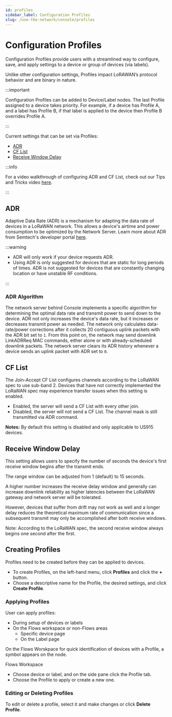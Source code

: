 ```yaml
---
id: profiles
sidebar_label: Configuration Profiles
slug: /use-the-network/console/profiles
---
```


# Configuration Profiles


Configuration Profiles provide users with a streamlined way to configure, save, and apply settings
to a device or group of devices (via labels).

Unlike other configuration settings, Profiles impact LoRAWAN’s protocol behavior and are binary in
nature.

:::important

Configuration Profiles can be added to Device/Label nodes. The last Profile assigned to a device
takes priority. For example, if a device has Profile A, and a label has Profile B, if that label is
applied to the device then Profile B overrides Profile A.

:::

Current settings that can be set via Profiles:

- [ADR](#adr)
- [CF List](#cf-list)
- [Receive Window Delay](#receive-window-delay)

:::info

For a video walkthrough of configuring ADR and CF List, check out our Tips and Tricks video
[here](https://youtu.be/xv8aM1oNIEs).

:::

## ADR

Adaptive Data Rate (ADR) is a mechanism for adapting the data rate of devices in a LoRaWAN network.
This allows a device's airtime and power consumption to be optimized by the Network Server. Learn
more about ADR from Semtech's developer portal
[here](https://lora-developers.semtech.com/library/tech-papers-and-guides/understanding-adr/).

:::warning

- ADR will only work if your device requests ADR.
- Using ADR is only suggested for devices that are static for long periods of times. ADR is not
  suggested for devices that are constantly changing location or have unstable RF conditions.

:::

### ADR Algorithm

The network server behind Console implements a specific algorithm for determining the optimal data
rate and transmit power to send down to the device. ADR not only increases the device's data rate,
but it increases or decreases transmit power as needed. The network only calculates data-rate/power
corrections after it collects 20 contiguous uplink packets with the ADR bit set to `1`. From this
point on, the network may send downlink LinkADRReq MAC commands, either alone or with
already-scheduled downlink packets. The network server clears its ADR history whenever a device
sends an uplink packet with ADR set to `0`.

## CF List

The Join-Accept CF List configures channels according to the LoRaWAN spec to use sub-band 2. Devices
that have not correctly implemented the LoRaWAN spec may experience transfer issues when this
setting is enabled.

- Enabled, the server will send a CF List with every other join.
- Disabled, the server will not send a CF List. The channel mask is still transmitted via ADR
  command.

**Notes:** By default this setting is disabled and only applicable to US915 devices.

## Receive Window Delay

This setting allows users to specify the number of seconds the device's first receive window begins
after the transmit ends.

The range window can be adjusted from 1 (default) to 15 seconds.

A higher number increases the receive delay window and generally can increase downlink reliability
as higher latencies between the LoRaWAN gateway and network server will be tolerated.

However, devices that suffer from drift may not work as well and a longer delay reduces the
theoretical maximum rate of communication since a subsequent transmit may only be accomplished after
both receive windows.

Note: According to the LoRaWAN spec, the second receive window always begins one second after the
first.

## Creating Profiles

Profiles need to be created before they can be applied to devices.

- To create Profiles, on the left-hand menu, click **Profiles** and click the **+** button.
- Choose a descriptive name for the Profile, the desired settings, and click **Create Profile**.

### Applying Profiles

User can apply profiles:

- During setup of devices or labels
- On the Flows workspace or non-Flows areas
  - Specific device page
  - On the Label page

On the Flows Worskpace for quick identification of devices with a Profile, a symbol appears on the
node.

Flows Workspace

- Choose device or label, and on the side pane click the Profile tab.
- Choose the Profile to apply or create a new one.

### Editing or Deleting Profiles

To edit or delete a profile, select it and make changes or click **Delete Profile**.
